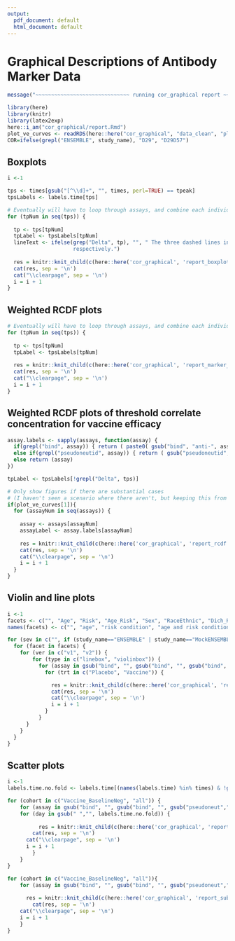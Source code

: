 ```yaml
---
output:
  pdf_document: default
  html_document: default
---
```

#  Graphical Descriptions of Antibody Marker Data {#ab-grapical}

```r
message("~~~~~~~~~~~~~~~~~~~~~~~~~~~~~~ running cor_graphical report ~~~~~~~~~~~~~~~~~~~~~~~~~~~~")
```


```r
library(here)
library(knitr)
library(latex2exp)
here::i_am("cor_graphical/report.Rmd")
plot_ve_curves <- readRDS(here::here("cor_graphical", "data_clean", "plot_ve_curves.rds"))
COR=ifelse(grepl("ENSEMBLE", study_name), "D29", "D29D57")
```

## Boxplots

```r
i <-1

tps <- times[gsub("[^\\d]+", "", times, perl=TRUE) == tpeak]
tpsLabels <- labels.time[tps]

# Eventually will have to loop through assays, and combine each individual assay's boxplots into one figure
for (tpNum in seq(tps)) {
  
  tp <- tps[tpNum]
  tpLabel <- tpsLabels[tpNum]
  lineText <- ifelse(grep("Delta", tp), "", " The three dashed lines in each figure are ULOQ, LLOQ, and LLOD, from top to bottom 
                     respectively.")
  
  res = knitr::knit_child(c(here::here('cor_graphical', 'report_boxplots.Rmd')), quiet = TRUE)
  cat(res, sep = '\n')
  cat("\\clearpage", sep = '\n')
  i = i + 1
}

```


## Weighted RCDF plots

```r

# Eventually will have to loop through assays, and combine each individual assay's boxplots into one figure
for (tpNum in seq(tps)) {
  
  tp <- tps[tpNum]
  tpLabel <- tpsLabels[tpNum]
  
  res = knitr::knit_child(c(here::here('cor_graphical', 'report_marker_rcdf.Rmd')), quiet = TRUE)
  cat(res, sep = '\n')
  cat("\\clearpage", sep = '\n')
  i = i + 1
}

```


## Weighted RCDF plots of threshold correlate concentration for vaccine efficacy

```r

assay.labels <- sapply(assays, function(assay) {
  if(grepl("bind", assay)) { return ( paste0( gsub("bind", "anti-", assay), " binding Ab") ) } 
  else if(grepl("pseudoneutid", assay)) { return ( gsub("pseudoneutid", "PsV-nAb ID", assay) ) } 
  else return (assay)
})

tpLabel <- tpsLabels[!grepl("Delta", tps)]

# Only show figures if there are substantial cases
# (I haven't seen a scenario where there aren't, but keeping this from Kendrick)
if(plot_ve_curves[1]){
  for (assayNum in seq(assays)) {
    
    assay <- assays[assayNum]
    assayLabel <- assay.labels[assayNum]
    
    res = knitr::knit_child(c(here::here('cor_graphical', 'report_rcdf.Rmd')), quiet = TRUE)
    cat(res, sep = '\n')
    cat("\\clearpage", sep = '\n')
    i = i + 1
  }
}

```


<!-- ## Spaghetti plots -->

<!-- ```{r, fig.cap = "Spaghetti Plots of Marker Trajectory: vaccine arm"} -->
<!-- include_graphics(here("cor_graphical", "figs", paste0("spaghetti_plot_trt_", study_name, ".png"))) -->
<!-- ``` -->


\clearpage
## Violin and line plots

```r
i <-1
facets <- c("", "Age", "Risk", "Age_Risk", "Sex", "RaceEthnic", "Dich_RaceEthnic")
names(facets) <- c("", "age", "risk condition", "age and risk condition", "sex assigned at birth", "race and ethnic group", "dichotomous classification of race and ethnic group")

for (sev in c("", if (study_name=="ENSEMBLE" | study_name=="MockENSEMBLE") "severe")){
  for (facet in facets) {
  	for (ver in c("v1", "v2")) {
  		for (type in c("linebox", "violinbox")) {
  		  for (assay in gsub("bind", "", gsub("bind", "", gsub("bind", "", gsub("pseudoneut","pnAb_", assays))))) {
  		    for (trt in c("Placebo", "Vaccine")) {

  		      res = knitr::knit_child(c(here::here('cor_graphical', 'report_sub1.Rmd')), quiet = TRUE)
  		      cat(res, sep = '\n')
  		      cat("\\clearpage", sep = '\n')
  		      i = i + 1
  		    }
  		  }
      }
  	}
  }
}

```


## Scatter plots

```r
i <-1
labels.time.no.fold <- labels.time[(names(labels.time) %in% times) & !grepl("fold-rise", labels.time)]

for (cohort in c("Vaccine_BaselineNeg", "all")) {
	for (assay in gsub("bind", "", gsub("bind", "", gsub("pseudoneut","pnAb_", assays)))) {
    for (day in gsub(" ","", labels.time.no.fold)) {
      
		  res = knitr::knit_child(c(here::here('cor_graphical', 'report_sub2.Rmd')), quiet = TRUE)
  		cat(res, sep = '\n')
      cat("\\clearpage", sep = '\n')
      i = i + 1
		} 
	}
}

for (cohort in c("Vaccine_BaselineNeg", "all")){
	for (assay in gsub("bind", "", gsub("bind", "", gsub("pseudoneut","pnAb_", assays)))){
		
	  res = knitr::knit_child(c(here::here('cor_graphical', 'report_sub3.Rmd')), quiet = TRUE)
		cat(res, sep = '\n')
    cat("\\clearpage", sep = '\n')
    i = i + 1
	}
}
```
